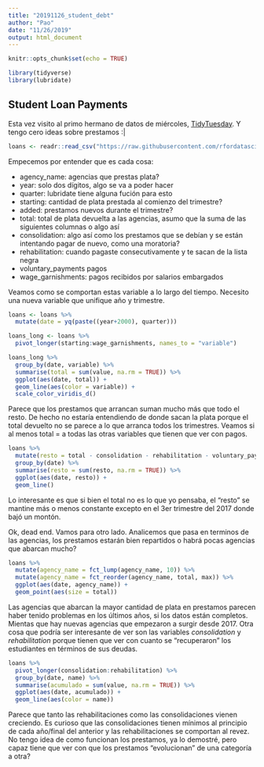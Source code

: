 ```yaml
---
title: "20191126_student_debt"
author: "Pao"
date: "11/26/2019"
output: html_document
---
```


```r
knitr::opts_chunk$set(echo = TRUE)

library(tidyverse)
library(lubridate)
```

## Student Loan Payments

Esta vez visito al primo hermano de datos de miércoles, [TidyTuesday](https://github.com/rfordatascience/tidytuesday/). Y tengo cero ideas sobre prestamos :|

```r
loans <- readr::read_csv("https://raw.githubusercontent.com/rfordatascience/tidytuesday/master/data/2019/2019-11-26/loans.csv")
```

Empecemos por entender que es cada cosa:

* agency_name: agencias que prestas plata?
* year: solo dos dígitos, algo se va a poder hacer
* quarter: lubridate tiene alguna fución para esto
* starting: cantidad de plata prestada al comienzo del trimestre?
* added: prestamos nuevos durante el trimestre?
* total: total de plata devuelta a las agencias, asumo que la suma de las siguientes columnas o algo así
* consolidation: 	algo así como los prestamos que se debían y se están intentando pagar de nuevo, como una moratoria?
* rehabilitation: 	cuando pagaste consecutivamente y te sacan de la lista negra
* voluntary_payments 	pagos
* wage_garnishments: pagos recibidos por salarios embargados

Veamos como se comportan estas variable a lo largo del tiempo. Necesito una nueva variable que unifique año y trimestre.

```r
loans <- loans %>% 
  mutate(date = yq(paste((year+2000), quarter)))

loans_long <- loans %>% 
  pivot_longer(starting:wage_garnishments, names_to = "variable") 

loans_long %>% 
  group_by(date, variable) %>% 
  summarise(total = sum(value, na.rm = TRUE)) %>% 
  ggplot(aes(date, total)) +
  geom_line(aes(color = variable)) +
  scale_color_viridis_d() 

```

Parece que los prestamos que arrancan suman mucho más que todo el resto. De hecho no estaría entendiendo de donde sacan la plata porque el total devuelto no se parece a lo que arranca todos los trimestres. Veamos si al menos total = a todas las otras variables que tienen que ver con pagos.

```r
loans %>% 
  mutate(resto = total - consolidation - rehabilitation - voluntary_payments - voluntary_payments ) %>% 
  group_by(date) %>% 
  summarise(resto = sum(resto, na.rm = TRUE)) %>% 
  ggplot(aes(date, resto)) +
  geom_line() 
```

Lo interesante es que si bien el total no es lo que yo pensaba, el "resto" se mantine más o menos constante excepto en el 3er trimestre del 2017 donde bajó un montón. 

Ok, dead end. Vamos para otro lado. Analicemos que pasa en terminos de las agencias, los prestamos estarán bien repartidos o habrá pocas agencias que abarcan mucho? 

```r
loans %>% 
  mutate(agency_name = fct_lump(agency_name, 10)) %>%
  mutate(agency_name = fct_reorder(agency_name, total, max)) %>% 
  ggplot(aes(date, agency_name)) +
  geom_point(aes(size = total))
```

Las agencias que abarcan la mayor cantidad de plata en prestamos parecen haber tenido problemas en los últimos años, si los datos están completos. Mientas que hay nuevas agencias que empezaron a surgir desde 2017. Otra cosa que podría ser interesante de ver son las variables *consolidation* y *rehabilitation* porque tienen que ver con cuanto se "recuperaron" los estudiantes en términos de sus deudas.

```r
loans %>% 
  pivot_longer(consolidation:rehabilitation) %>% 
  group_by(date, name) %>%
  summarise(acumulado = sum(value, na.rm = TRUE)) %>% 
  ggplot(aes(date, acumulado)) +
  geom_line(aes(color = name))
```

Parece que tanto las rehabilitaciones como las consolidaciones vienen creciendo. Es curioso que las consolidaciones tienen mínimos al principio de cada año/final del anterior y las rehabilitaciones se comportan al revez. No tengo idea de como funcionan los prestamos, ya lo demostré, pero capaz tiene que ver con que los prestamos "evolucionan" de una categoría a otra?